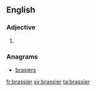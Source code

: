 ==English==

===Adjective===
{{head|en|adjective comparative form}}

# {{en-comparative of|brassy}}

===Anagrams===
* [[brasiers#English|brasiers]]

[[fr:brassier]]
[[sv:brassier]]
[[ta:brassier]]